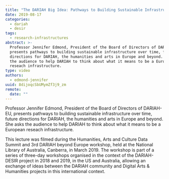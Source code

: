 ```yaml
---
title: "The DARIAH Big Idea: Pathways to Building Sustainable Infrastructure Over Time"
date: 2019-08-17
categories:
  - dariah
  - desir
tags:
  - research-infrastructures
abstract: >-
  Professor Jennifer Edmond, President of the Board of Directors of DARIAH-EU,
  presents pathways to building sustainable infrastructure over time, future
  directions for DARIAH, the humanities and arts in Europe and beyond. She asks
  the audience to help DARIAH to think about what it means to be a European
  reseach infrastructure.
type: video
authors:
  - edmond-jennifer
uuid: 8dijoqcSbUMymZf3j9_zm
remote:
  date: ""
---
```


Professor Jennifer Edmond, President of the Board of Directors of DARIAH-EU,
presents pathways to building sustainable infrastructure over time, future
directions for DARIAH, the humanities and arts in Europe and beyond. She asks
the audience to help DARIAH to think about what it means to be a European
reseach infrastructure.

This lecture was filmed during the Humanities, Arts and Culture Data Summit and
3rd DARIAH beyond Europe workshop, held at the National Library of Australia,
Canberra, in March 2019. The workshop is part of a series of three-day workshops
organised in the context of the DARIAH-DESIR project in 2018 and 2019, in the US
and Australia, allowing an exchange of ideas between the DARIAH community and
Digital Arts & Humanities projects in this international context.

<VideoCard
  title="The DARIAH Big Idea"
  subtitle="Pathways to Building Sustainable Infrastructure Over Time"
  id="GRd0lDpuNIA"
  image="assets/images/cms/posts/dariah-big-idea/jennifer-edmond.png"
/>
